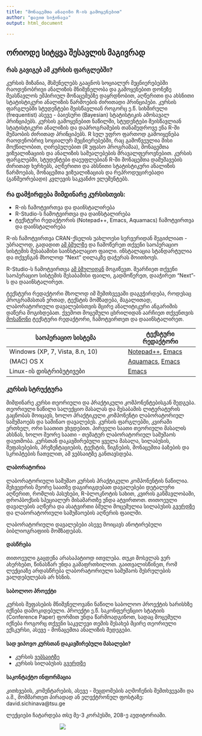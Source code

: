 ```yaml
---
title: "მონაცემთა ანალიზი R-ის გამოყენებით"
author: "დავით სიჭინავა"
output: html_document

---
```

## ორიოდე სიტყვა შესავლის მაგივრად

### რას გავიგებ ამ კურსის ფარგლებში?
კურსის მიზანია, მსმენელებს გააცნოს სოციალურ მეცნიერებებში რაოდენობრივი ანალიზის მნიშვნელობა და გამოყენებით დონეზე შეასწავლოს ემპირიულ მონაცემებზე დაყრდნობით, აღწერითი და ახსნითი სტატისტიკური ანალიზის წარმოების ძირითადი პრინციპები. კურსის ფარგლებში სტუდენტები შეისწავლიან როგორც ე.წ. სიხშირული (frequentist) ასევე - ბაიესური (Bayesian) სტატისტიკის ამოსავალ პრინციპებს. 
კურსის გამოყენებით ნაწილში, სტუდენტები შეისწავლიან სტატისტიკური ანალიზის და დაპროგრამების თანამედროვე ენა R-ში მუშაობის ძირითად პრინციპებს. R სულ უფრო ფართოდ გამოიყენება რაოდენობრივ სოციალურ მეცნიერებებში, რაც გამოწვეულია მისი მოქნილობით, ღირებულებით (R უფასო პროგრამაა), მონაცემთა ვიზუალიზაციის და ანალიზის საშუალებების მრავალფეროვნებით. კურსის ფარგლებში, სტუდენტები დაეუფლებიან R-ში მონაცემთა დამუშავების ძირითად ხერხებს, აღწერითი და ახსნითი სტატისტიკური ანალიზის წარმოებას, მონაცემთა ვიზუალიზაციას და რეპროდუცირებადი (განმეორებადი) კვლევის საკვანძო ელემენტებს.

### რა დამჭირდება მიმდინარე კურსისთვის:

* R-ის ჩამოტვირთვა და დაინსტალირება
* R-Studio-ს ჩამოტვირთვა და დაინსტალირება
* ტექსტური რედაქტორის (Notepad++, Emacs, Aquamacs) ჩამოტვირთვა და დაინსტალირება

R-ის ჩამოტვირთვა CRAN-ქსელის უახლოესი სერვერიდან შეგიძლიათ - უბრალოდ, გადადით [ამ ბმულზე](https://ftp.uni-sofia.bg/CRAN/) და ჩამოწერეთ თქვენი საოპერაციო სისტემის შესაბამისი საინსტალაციო ფაილი. ინსტალაცია სტანდარტულია და თქვენგან მხოლოდ "Next" ღილაკზე დაჭერას მოითხოვს.

R-Studio-ს ჩამოტვირთვა [ამ ბმულიდან](https://www.rstudio.com/products/rstudio/download3/) მოგიწევთ. შეარჩიეთ თქვენი საოპერაციო სისტემის შესაბამისი ფაილი, გადმოწერეთ, დააჭირეთ "Next"-ს და დააინსტალირეთ.

ტექსტური რედაქტორი მხოლოდ იმ შემთხვევაში დაგვჭირდება, როდესაც პროგრამასთან ერთად, ტექსტის მომზადება, მაგალითად, ლაბორატორიული დავალებისთვის მცირე ანალიტიკური ანგარიშის დაწერა მოგიხდებათ. ქვემოთ მოცემული ცხრილიდან აარჩიეთ თქვენთვის [მოსაწონი](https://www.youtube.com/watch?v=89tH19TH3Z8) ტექსტური რედაქტორი, ჩამოტვირთეთ და დააინსტალირეთ.

| საოპერაციო სისტემა              | ტექსტური რედაქტორი |
|---------------------------------|--------------------|
| Windows (XP, 7, Vista, 8.n, 10) | [Notepad++](https://notepad-plus-plus.org/download/v7.2.html), [Emacs](https://www.gnu.org/software/emacs/download.html)   |
| (MAC) OS X                      | [Aquamacs](http://aquamacs.org/download.shtml), [Emacs](https://www.gnu.org/software/emacs/download.html)    |
| Linux-ის დისტრიბუტივები         | [Emacs](https://www.gnu.org/software/emacs/download.html)              |
### კურსის სტრუქტურა

მიმდინარე კურსი თეორიული და პრაქტიკული კომპონენტებისგან შედგება. თეორიული ნაწილი სალექციო მასალას და შესაბამის ლიტერატურის გაცნობას მოიცავს, ხოლო პრაქტიკული კომპონენტი ლაბორატორიულ სამუშაოებს და საშინაო დავალებეს. კურსის ფარგლებში, კვირაში ერთხელ, ორი საათით ვხვდებით. პირველი საათი თეორიული მასალის ახსნას, ხოლო მეორე საათი - თემატურ ლაბორატორიულ სამუშაოს დაეთმობა. კურსთან დაკავშირებული ყველა მასალა, სილაბუსის, შეფასებების, პრეზენტაციების, ტექსტის, წიგნების, მონაცემთა ბაზების და სკრიპტების ჩათვლით, ამ ვებსაიტზე განთავსდება.

#### ლაბორატორია
ლაბორატორიული სამუშაო კურსის პრაქტიკული კომპონენტის ნაწილია. შეხვედრის მეორე საათზე დაგირიგდებათ დავალებები დეტალური აღწერით, რომლის პასუხები, R-ბლოკნოტის სახით, კვირის განმავლობაში, დროპბოქსის სპეციალურ მისამართზე უნდა ატვირთოთ. თითოეული დავალების აღწერა და ასატვირთი ბმული მოცემულია სილაბუსის [გვერდზე](https://davidsichinava.github.io/introstatsr/pages/topic.html) და ლაბორატორიული სამუშაოების აღწერის ფაილში.

ლაბორატორიული დავალებები ასევე მოიცავს ანოტირებული ბიბლიოგრაფიის მომზადებას.

#### დასწრება

თითოეული გაცდენა არასაპატიოდ ითვლება. თუკი მოსვლას ვერ ახერხებთ, წინასწარ უნდა გამაფრთხილოთ. გაითვალისწინეთ, რომ ლექციაზე არდასწრება ლაბორატორიული სამუშაოს შესრულების ვალდებულებას არ ხსნის.

#### საბოლოო პროექტი

კურსის შეფასების მნიშვნელოვანი ნაწილი საბოლოო პროექტის ხარისხზე იქნება დამოკიდებული. პროექტი ე.წ. საკონფერენციო სტატიის (Conference Paper) ფორმით უნდა წარმოადგინოთ, სადაც მოცემული იქნება როგორც თქვენი საკვლევი თემის შესახებ მცირე თეორიული ექსკურსი, ასევე - მონაცემთა ანალიზის შედეგები.

#### სად ვიპოვო კურსთან დაკავშირებული მასალები?

* კურსის [ვებსაიტზე](https://davidsichinava.github.io/dat)
* კურსის სილაბუსის [გვერდზე](https://davidsichinava.github.io/dar/pages/topic.html)

#### საკონტაქტო ინფორმაცია

კითხვების, კომენტარების, ასევე - შეცდომების აღმოჩენის შემთხვევაში და ა.შ., მომმართეთ პირადად ან ელექტრონულ ფოსტაზე: david.sichinava@tsu.ge

ლექციები ჩატარდება თსუ მე-3 კორპუსში, 208-ე აუდიტორიაში.

<span style="width: 300px; display:inline-block; text-align:center;">
<img class="manImg" src="img/Kermit.gif"></img>
</span>